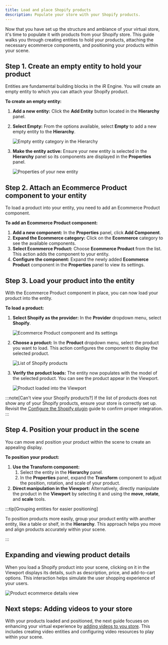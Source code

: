 ```yaml
---
title: Load and place Shopify products
description: Populate your store with your Shopify products.
---
```



Now that you have set up the structure and ambiance of your virtual store, it's time to populate it with products from your Shopify store. This guide walks you through creating entities to hold your products, attaching the necessary ecommerce components, and positioning your products within your scene.

## Step 1. Create an empty entity to hold your product

Entities are fundamental building blocks in the iR Engine. You will create an empty entity to which you can attach your Shopify product.

**To create an empty entity:**

<Steps>

1. **Add a new entity:** Click the **Add Entity** button located in the **Hierarchy** panel.
2. **Select Empty:** From the options available, select **Empty** to add a new empty entity to the **Hierarchy**.

    ![Empty entity category in the Hierarchy](../../../../assets/images/tutorials-and-examples/build-an-ecommerce-store-with-shopify-integration/load-and-place-shopify-products/empty-entity-category-hierarchy.png)

3. **Make the entity active:** Ensure your new entity is selected in the **Hierarchy** panel so its components are displayed in the **Properties** panel.

    ![Properties of your new entity](../../../../assets/images/tutorials-and-examples/build-an-ecommerce-store-with-shopify-integration/load-and-place-shopify-products/new-entity-properties.png)

</Steps>

## Step 2. Attach an Ecommerce Product component to your entity

To load a product into your entity, you need to add an Ecommerce Product component.

**To add an Ecommerce Product component:**

<Steps>

1. **Add a new component:** In the **Properties** panel, click **Add Component**.
2. **Expand the Ecommerce category:** Click on the **Ecommerce** category to see the available components.
3. **Select Ecommerce Product:** Choose **Ecommerce Product** from the list. This action adds the component to your entity.
4. **Configure the component:** Expand the newly added **Ecommerce Product** component in the **Properties** panel to view its settings.

</Steps>

## Step 3. Load your product into the entity

With the Ecommerce Product component in place, you can now load your product into the entity.

**To load a product:**

<Steps>

1. **Select Shopify as the provider:** In the **Provider** dropdown menu, select **Shopify**.

    ![Ecommerce Product component and its settings](../../../../assets/images/tutorials-and-examples/build-an-ecommerce-store-with-shopify-integration/load-and-place-shopify-products/ecommerce-product-component.png)

2. **Choose a product:** In the **Product** dropdown menu, select the product you want to load. This action configures the component to display the selected product.

    ![List of Shopify products](../../../../assets/images/tutorials-and-examples/build-an-ecommerce-store-with-shopify-integration/load-and-place-shopify-products/shopify-products-list.png)

3. **Verify the product loads:** The entity now populates with the model of the selected product. You can see the product appear in the Viewport.

    ![Product loaded into the Viewport](../../../../assets/images/tutorials-and-examples/build-an-ecommerce-store-with-shopify-integration/load-and-place-shopify-products/product-loaded-viewport.png)

</Steps>

:::note[Can't view your Shopify products?]
If the list of products does not show any of your Shopify products, ensure your store is correctly set up. Revisit the [Configure the Shopify plugin](/tutorials-and-examples/build-an-ecommerce-store/configure-shopify-plugin) guide to confirm proper integration.
:::

## Step 4. Position your product in the scene

You can move and position your product within the scene to create an appealing display.

**To position your product:**

<Steps>

1. **Use the Transform component:**
    1. Select the entity in the **Hierarchy** panel.
    2. In the **Properties** panel, expand the **Transform** component to adjust the position, rotation, and scale of your product.
2. **Direct manipulation in the Viewport:** Alternatively, directly manipulate the product in the **Viewport** by selecting it and using the **move**, **rotate**, and **scale** tools.

</Steps>

:::tip[Grouping entities for easier positioning]

To position products more easily, group your product entity with another entity, like a table or shelf, in the **Hierarchy**. This approach helps you move and align products accurately within your scene.

:::

## Expanding and viewing product details

When you load a Shopify product into your scene, clicking on it in the Viewport displays its details, such as description, price, and add-to-cart options. This interaction helps simulate the user shopping experience of your users.

![Product ecommerce details view](../../../../assets/images/tutorials-and-examples/build-an-ecommerce-store-with-shopify-integration/load-and-place-shopify-products/product-ecommerce-details-view.png)

## Next steps: Adding videos to your store

With your products loaded and positioned, the next guide focuses on enhancing your virtual experience by [adding videos to you store](/tutorials-and-examples/build-an-ecommerce-store/add-videos-to-your-store). This includes creating video entities and configuring video resources to play within your scene.
